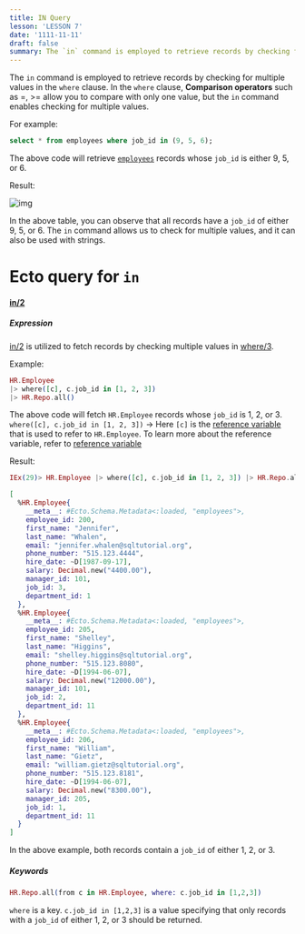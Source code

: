 ```yaml
---
title: IN Query
lesson: 'LESSON 7'
date: '1111-11-11'
draft: false
summary: The `in` command is employed to retrieve records by checking for multiple values in the `where` clause.
---
```


The `in` command is employed to retrieve records by checking for multiple values in the `where` clause. In the `where` clause, **Comparison operators** such as =, >= allow you to compare with only one value, but the  `in` command enables checking for multiple values.

For example:

``` SQL
select * from employees where job_id in (9, 5, 6);
```

The above code will retrieve [`employees`](01.%20Introduction)  records whose `job_id` is either 9, 5, or 6.

Result:

![img](/static/images/Pastedimage20231114161057.png)

In the above table, you can observe that all records have a `job_id` of either 9, 5, or 6. The `in` command allows us to check for multiple values, and it can also be used with strings.

# Ecto query for `in`

#### [in/2]( [in/2](https://hexdocs.pm/ecto/Ecto.Query.API.html#in/2))

##### Expression

[in/2](https://hexdocs.pm/ecto/Ecto.Query.API.html#in/2) is utilized to fetch records by checking multiple values in [where/3](https://hexdocs.pm/ecto/Ecto.Query.html#where/3).

Example:

``` Elixir
HR.Employee 
|> where([c], c.job_id in [1, 2, 3]) 
|> HR.Repo.all()
```

The above code will fetch `HR.Employee` records whose `job_id` is 1, 2, or 3. 
`where([c], c.job_id in [1, 2, 3])` -> Here `[c]` is the [reference variable](02.%20Aliases%20in%20Ecto) that is used to refer to `HR.Employee`.  To learn more about the reference variable, refer to [reference variable](https://chat.openai.com/c/02.%20Aliases%20in%20Ecto)


Result:
```Elixir
IEx(29)> HR.Employee |> where([c], c.job_id in [1, 2, 3]) |> HR.Repo.all()

[
  %HR.Employee{
    __meta__: #Ecto.Schema.Metadata<:loaded, "employees">,
    employee_id: 200,
    first_name: "Jennifer",
    last_name: "Whalen",
    email: "jennifer.whalen@sqltutorial.org",
    phone_number: "515.123.4444",
    hire_date: ~D[1987-09-17],
    salary: Decimal.new("4400.00"),
    manager_id: 101,
    job_id: 3,
    department_id: 1
  },
  %HR.Employee{
    __meta__: #Ecto.Schema.Metadata<:loaded, "employees">,
    employee_id: 205,
    first_name: "Shelley",
    last_name: "Higgins",
    email: "shelley.higgins@sqltutorial.org",
    phone_number: "515.123.8080",
    hire_date: ~D[1994-06-07],
    salary: Decimal.new("12000.00"),
    manager_id: 101,
    job_id: 2,
    department_id: 11
  },
  %HR.Employee{
    __meta__: #Ecto.Schema.Metadata<:loaded, "employees">,
    employee_id: 206,
    first_name: "William",
    last_name: "Gietz",
    email: "william.gietz@sqltutorial.org",
    phone_number: "515.123.8181",
    hire_date: ~D[1994-06-07],
    salary: Decimal.new("8300.00"),
    manager_id: 205,
    job_id: 1,
    department_id: 11
  }
]
```

In the above example, both records contain a `job_id` of either 1, 2, or 3.

##### Keywords

``` Elixir
HR.Repo.all(from c in HR.Employee, where: c.job_id in [1,2,3])  
```

`where` is a key.  `c.job_id in [1,2,3]` is a value specifying that only records with a `job_id` of either 1, 2, or 3 should be returned.